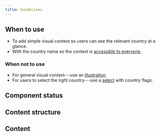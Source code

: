 ```yaml
---
title: Guidelines
---
```



<ReactExample name="CountryFlag" />

## When to use

- To add simple visual context so users can see the relevant country at a glance.
- With the country name so the context is [accessible to everyone](/foundation/accessibility/).

### When not to use

- For general visual context---use an [illustration](/components/visuals/illustration/).
- For users to select the right country---use a [select](/components/input/select) with country flags.

## Component status

<ComponentStatus component="CountryFlag" />

## Content structure

<FigmaFile
  file="4QJZqvBvRrLu6t9mwObCkA"
  node="0%3A231"
  alt="Flag: works best accompanied by the country name."
/>

## Content

<ShortNonvisualSnippet visual="flag" associated="country" />

<ReactExample name="CountryFlag accessibility" />
